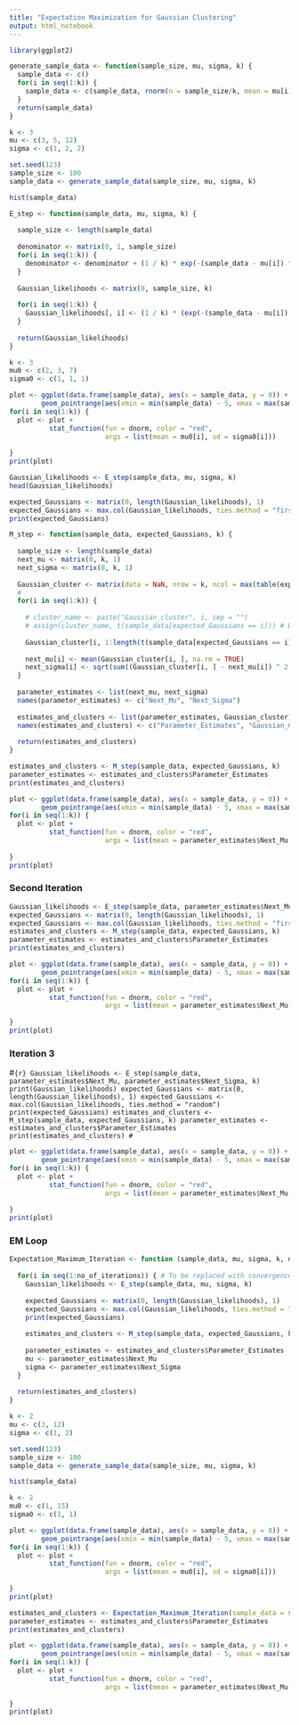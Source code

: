 ```yaml
---
title: "Expectation Maximization for Gaussian Clustering"
output: html_notebook
---
```


```r
library(ggplot2)
```

```r
generate_sample_data <- function(sample_size, mu, sigma, k) {
  sample_data <- c()
  for(i in seq(1:k)) {
    sample_data <- c(sample_data, rnorm(n = sample_size/k, mean = mu[i], sd = sigma[i]))
  }
  return(sample_data)
}
```

```r
k <- 3
mu <- c(3, 5, 12)
sigma <- c(1, 2, 2)
```

```r
set.seed(123)
sample_size <- 100
sample_data <- generate_sample_data(sample_size, mu, sigma, k)
```

```r
hist(sample_data)
```

```r
E_step <- function(sample_data, mu, sigma, k) {
  
  sample_size <- length(sample_data)
  
  denominator <- matrix(0, 1, sample_size)
  for(i in seq(1:k)) {
    denominator <- denominator + (1 / k) * exp(-(sample_data - mu[i]) ^ 2 / 2 * sigma[i] ^ 2)  / (sqrt(2 * pi) * sigma[i])
  }
  
  Gaussian_likelihoods <- matrix(0, sample_size, k)
  
  for(i in seq(1:k)) {
    Gaussian_likelihoods[, i] <- (1 / k) * (exp(-(sample_data - mu[i]) ^ 2 / 2 * sigma[i] ^ 2)  / (sqrt(2 * pi) * sigma[i])) / denominator
  }
  
  return(Gaussian_likelihoods)
}
```

```r
k <- 3
mu0 <- c(2, 3, 7)
sigma0 <- c(1, 1, 1)
```

```r
plot <- ggplot(data.frame(sample_data), aes(x = sample_data, y = 0)) + 
        geom_pointrange(aes(xmin = min(sample_data) - 5, xmax = max(sample_data) + 5))
for(i in seq(1:k)) {
  plot <- plot + 
          stat_function(fun = dnorm, color = "red", 
                        args = list(mean = mu0[i], sd = sigma0[i]))
  
}
print(plot)
```


```r
Gaussian_likelihoods <- E_step(sample_data, mu, sigma, k)
head(Gaussian_likelihoods)
```

```r
expected_Gaussians <- matrix(0, length(Gaussian_likelihoods), 1)
expected_Gaussians <- max.col(Gaussian_likelihoods, ties.method = "first")
print(expected_Gaussians)
```

```r
M_step <- function(sample_data, expected_Gaussians, k) {
  
  sample_size <- length(sample_data)
  next_mu <- matrix(0, k, 1)
  next_sigma <- matrix(0, k, 1)
  
  Gaussian_cluster <- matrix(data = NaN, nrow = k, ncol = max(table(expected_Gaussians)[]))
  #
  for(i in seq(1:k)) {
    
    # cluster_name <- paste("Gaussian_cluster", i, sep = "")
    # assign(cluster_name, t(sample_data[expected_Gaussians == i])) # Data estimated to belong to Gaussian number i
    
    Gaussian_cluster[i, 1:length(t(sample_data[expected_Gaussians == i]))] <- t(sample_data[expected_Gaussians == i]) # Data estimated to belong to Gaussian number i
    
    next_mu[i] <- mean(Gaussian_cluster[i, ], na.rm = TRUE)
    next_sigma[i] <- sqrt(sum((Gaussian_cluster[i, ] - next_mu[i]) ^ 2, na.rm = TRUE) / length(Gaussian_cluster[i, !is.na(Gaussian_cluster[i, ])]))
  }
  
  parameter_estimates <- list(next_mu, next_sigma)
  names(parameter_estimates) <- c("Next_Mu", "Next_Sigma")
  
  estimates_and_clusters <- list(parameter_estimates, Gaussian_cluster)
  names(estimates_and_clusters) <- c("Parameter_Estimates", "Gaussian_Clusters")
  
  return(estimates_and_clusters)
}
```

```r
estimates_and_clusters <- M_step(sample_data, expected_Gaussians, k)
parameter_estimates <- estimates_and_clusters$Parameter_Estimates
print(estimates_and_clusters)
```

```r
plot <- ggplot(data.frame(sample_data), aes(x = sample_data, y = 0)) + 
        geom_pointrange(aes(xmin = min(sample_data) - 5, xmax = max(sample_data) + 5))
for(i in seq(1:k)) {
  plot <- plot + 
          stat_function(fun = dnorm, color = "red", 
                        args = list(mean = parameter_estimates$Next_Mu[i], sd = parameter_estimates$Next_Sigma[i]))
  
}
print(plot)
```

<h3>Second Iteration</h3>

```r
Gaussian_likelihoods <- E_step(sample_data, parameter_estimates$Next_Mu, parameter_estimates$Next_Sigma, k)
expected_Gaussians <- matrix(0, length(Gaussian_likelihoods), 1)
expected_Gaussians <- max.col(Gaussian_likelihoods, ties.method = "first")
estimates_and_clusters <- M_step(sample_data, expected_Gaussians, k)
parameter_estimates <- estimates_and_clusters$Parameter_Estimates
print(estimates_and_clusters)
```

```r
plot <- ggplot(data.frame(sample_data), aes(x = sample_data, y = 0)) + 
        geom_pointrange(aes(xmin = min(sample_data) - 5, xmax = max(sample_data) + 5))
for(i in seq(1:k)) {
  plot <- plot + 
          stat_function(fun = dnorm, color = "red", 
                        args = list(mean = parameter_estimates$Next_Mu[i], sd = parameter_estimates$Next_Sigma[i]))
  
}
print(plot)
```

<h3>Iteration 3</h3>
#```{r}
Gaussian_likelihoods <- E_step(sample_data, parameter_estimates$Next_Mu, parameter_estimates$Next_Sigma, k)
print(Gaussian_likelihoods)
expected_Gaussians <- matrix(0, length(Gaussian_likelihoods), 1)
expected_Gaussians <- max.col(Gaussian_likelihoods, ties.method = "random")
print(expected_Gaussians)
estimates_and_clusters <- M_step(sample_data, expected_Gaussians, k)
parameter_estimates <- estimates_and_clusters$Parameter_Estimates
print(estimates_and_clusters)
#```

```r
plot <- ggplot(data.frame(sample_data), aes(x = sample_data, y = 0)) + 
        geom_pointrange(aes(xmin = min(sample_data) - 5, xmax = max(sample_data) + 5))
for(i in seq(1:k)) {
  plot <- plot + 
          stat_function(fun = dnorm, color = "red", 
                        args = list(mean = parameter_estimates$Next_Mu[i], sd = parameter_estimates$Next_Sigma[i]))
  
}
print(plot)
```

<h3>EM Loop</h3>

```r
Expectation_Maximum_Iteration <- function (sample_data, mu, sigma, k, no_of_iterations) {
  
  for(i in seq(1:no_of_iterations)) { # To be replaced with convergence check
    Gaussian_likelihoods <- E_step(sample_data, mu, sigma, k)
    
    expected_Gaussians <- matrix(0, length(Gaussian_likelihoods), 1)
    expected_Gaussians <- max.col(Gaussian_likelihoods, ties.method = "first")
    print(expected_Gaussians)
    
    estimates_and_clusters <- M_step(sample_data, expected_Gaussians, k)
    
    parameter_estimates <- estimates_and_clusters$Parameter_Estimates
    mu <- parameter_estimates$Next_Mu
    sigma <- parameter_estimates$Next_Sigma
  }
  
  return(estimates_and_clusters)
}
```

```r
k <- 2
mu <- c(3, 12)
sigma <- c(1, 2)
```

```r
set.seed(123)
sample_size <- 100
sample_data <- generate_sample_data(sample_size, mu, sigma, k)
```

```r
hist(sample_data)
```

```r
k <- 2
mu0 <- c(1, 15)
sigma0 <- c(1, 1)
```

```r
plot <- ggplot(data.frame(sample_data), aes(x = sample_data, y = 0)) + 
        geom_pointrange(aes(xmin = min(sample_data) - 5, xmax = max(sample_data) + 5))
for(i in seq(1:k)) {
  plot <- plot + 
          stat_function(fun = dnorm, color = "red", 
                        args = list(mean = mu0[i], sd = sigma0[i]))
  
}
print(plot)
```

```r
estimates_and_clusters <- Expectation_Maximum_Iteration(sample_data = sample_data, mu = mu0, sigma = sigma0, k = k, no_of_iterations = 5)
parameter_estimates <- estimates_and_clusters$Parameter_Estimates
print(estimates_and_clusters)
```

```r
plot <- ggplot(data.frame(sample_data), aes(x = sample_data, y = 0)) + 
        geom_pointrange(aes(xmin = min(sample_data) - 5, xmax = max(sample_data) + 5))
for(i in seq(1:k)) {
  plot <- plot + 
          stat_function(fun = dnorm, color = "red", 
                        args = list(mean = parameter_estimates$Next_Mu[i], sd = parameter_estimates$Next_Sigma[i]))
  
}
print(plot)
```